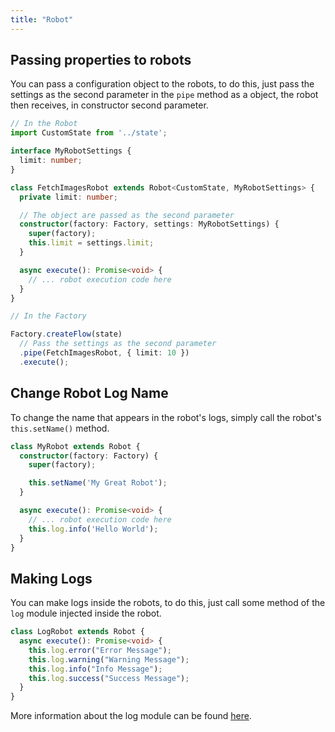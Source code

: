 ```yaml
---
title: "Robot"
---
```


## Passing properties to robots

You can pass a configuration object to the robots, to do this, just pass the settings as the second parameter in the `pipe` method as a object, the robot then receives, in constructor second parameter.

```ts
// In the Robot
import CustomState from '../state';

interface MyRobotSettings {
  limit: number;
}

class FetchImagesRobot extends Robot<CustomState, MyRobotSettings> {
  private limit: number;

  // The object are passed as the second parameter
  constructor(factory: Factory, settings: MyRobotSettings) {
    super(factory);
    this.limit = settings.limit;
  }

  async execute(): Promise<void> {
    // ... robot execution code here
  }
}

// In the Factory

Factory.createFlow(state)
  // Pass the settings as the second parameter
  .pipe(FetchImagesRobot, { limit: 10 })
  .execute();

```

## Change Robot Log Name

To change the name that appears in the robot's logs, simply call the robot's `this.setName()` method.

```ts
class MyRobot extends Robot {
  constructor(factory: Factory) {
    super(factory);

    this.setName('My Great Robot');
  }

  async execute(): Promise<void> {
    // ... robot execution code here
    this.log.info('Hello World');
  }
}
```

## Making Logs


You can make logs inside the robots, to do this, just call some method of the `log` module injected inside the robot.

```ts
class LogRobot extends Robot {
  async execute(): Promise<void> {
    this.log.error("Error Message");
    this.log.warning("Warning Message");
    this.log.info("Info Message");
    this.log.success("Success Message");
  }
}
```

<TerminalImage 
  src="/assets/docs/console-2.png" 
  width={392}
  height={214}
  alt="Factory Flow Logs"
/>

More information about the log module can be found [here](/docs/js/modules/log).